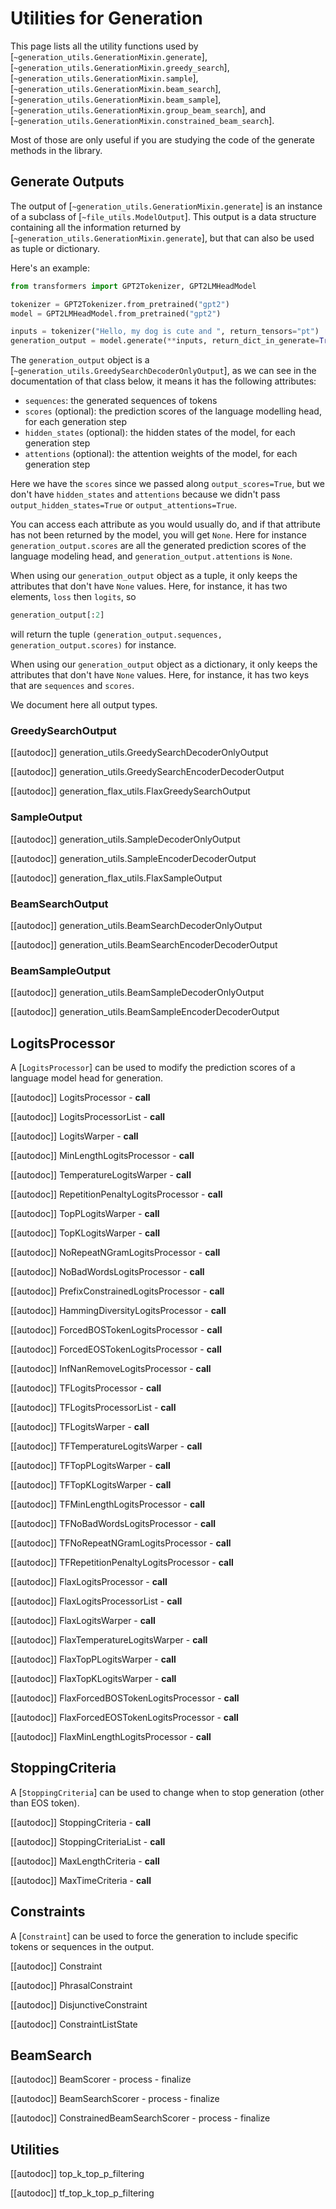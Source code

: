 <!--Copyright 2020 The HuggingFace Team. All rights reserved.

Licensed under the Apache License, Version 2.0 (the "License"); you may not use this file except in compliance with
the License. You may obtain a copy of the License at

http://www.apache.org/licenses/LICENSE-2.0

Unless required by applicable law or agreed to in writing, software distributed under the License is distributed on
an "AS IS" BASIS, WITHOUT WARRANTIES OR CONDITIONS OF ANY KIND, either express or implied. See the License for the
specific language governing permissions and limitations under the License.
-->

# Utilities for Generation

This page lists all the utility functions used by [`~generation_utils.GenerationMixin.generate`],
[`~generation_utils.GenerationMixin.greedy_search`],
[`~generation_utils.GenerationMixin.sample`],
[`~generation_utils.GenerationMixin.beam_search`],
[`~generation_utils.GenerationMixin.beam_sample`],
[`~generation_utils.GenerationMixin.group_beam_search`], and
[`~generation_utils.GenerationMixin.constrained_beam_search`].

Most of those are only useful if you are studying the code of the generate methods in the library.

## Generate Outputs

The output of [`~generation_utils.GenerationMixin.generate`] is an instance of a subclass of
[`~file_utils.ModelOutput`]. This output is a data structure containing all the information returned
by [`~generation_utils.GenerationMixin.generate`], but that can also be used as tuple or dictionary.

Here's an example:

```python
from transformers import GPT2Tokenizer, GPT2LMHeadModel

tokenizer = GPT2Tokenizer.from_pretrained("gpt2")
model = GPT2LMHeadModel.from_pretrained("gpt2")

inputs = tokenizer("Hello, my dog is cute and ", return_tensors="pt")
generation_output = model.generate(**inputs, return_dict_in_generate=True, output_scores=True)
```

The `generation_output` object is a [`~generation_utils.GreedySearchDecoderOnlyOutput`], as we can
see in the documentation of that class below, it means it has the following attributes:

- `sequences`: the generated sequences of tokens
- `scores` (optional): the prediction scores of the language modelling head, for each generation step
- `hidden_states` (optional): the hidden states of the model, for each generation step
- `attentions` (optional): the attention weights of the model, for each generation step

Here we have the `scores` since we passed along `output_scores=True`, but we don't have `hidden_states` and
`attentions` because we didn't pass `output_hidden_states=True` or `output_attentions=True`.

You can access each attribute as you would usually do, and if that attribute has not been returned by the model, you
will get `None`. Here for instance `generation_output.scores` are all the generated prediction scores of the
language modeling head, and `generation_output.attentions` is `None`.

When using our `generation_output` object as a tuple, it only keeps the attributes that don't have `None` values.
Here, for instance, it has two elements, `loss` then `logits`, so

```python
generation_output[:2]
```

will return the tuple `(generation_output.sequences, generation_output.scores)` for instance.

When using our `generation_output` object as a dictionary, it only keeps the attributes that don't have `None`
values. Here, for instance, it has two keys that are `sequences` and `scores`.

We document here all output types.


### GreedySearchOutput

[[autodoc]] generation_utils.GreedySearchDecoderOnlyOutput

[[autodoc]] generation_utils.GreedySearchEncoderDecoderOutput

[[autodoc]] generation_flax_utils.FlaxGreedySearchOutput

### SampleOutput

[[autodoc]] generation_utils.SampleDecoderOnlyOutput

[[autodoc]] generation_utils.SampleEncoderDecoderOutput

[[autodoc]] generation_flax_utils.FlaxSampleOutput

### BeamSearchOutput

[[autodoc]] generation_utils.BeamSearchDecoderOnlyOutput

[[autodoc]] generation_utils.BeamSearchEncoderDecoderOutput

### BeamSampleOutput

[[autodoc]] generation_utils.BeamSampleDecoderOnlyOutput

[[autodoc]] generation_utils.BeamSampleEncoderDecoderOutput

## LogitsProcessor

A [`LogitsProcessor`] can be used to modify the prediction scores of a language model head for
generation.

[[autodoc]] LogitsProcessor
    - __call__

[[autodoc]] LogitsProcessorList
    - __call__

[[autodoc]] LogitsWarper
    - __call__

[[autodoc]] MinLengthLogitsProcessor
    - __call__

[[autodoc]] TemperatureLogitsWarper
    - __call__

[[autodoc]] RepetitionPenaltyLogitsProcessor
    - __call__

[[autodoc]] TopPLogitsWarper
    - __call__

[[autodoc]] TopKLogitsWarper
    - __call__

[[autodoc]] NoRepeatNGramLogitsProcessor
    - __call__

[[autodoc]] NoBadWordsLogitsProcessor
    - __call__

[[autodoc]] PrefixConstrainedLogitsProcessor
    - __call__

[[autodoc]] HammingDiversityLogitsProcessor
    - __call__

[[autodoc]] ForcedBOSTokenLogitsProcessor
    - __call__

[[autodoc]] ForcedEOSTokenLogitsProcessor
    - __call__

[[autodoc]] InfNanRemoveLogitsProcessor
    - __call__

[[autodoc]] TFLogitsProcessor
    - __call__

[[autodoc]] TFLogitsProcessorList
    - __call__

[[autodoc]] TFLogitsWarper
    - __call__

[[autodoc]] TFTemperatureLogitsWarper
    - __call__

[[autodoc]] TFTopPLogitsWarper
    - __call__

[[autodoc]] TFTopKLogitsWarper
    - __call__

[[autodoc]] TFMinLengthLogitsProcessor
    - __call__

[[autodoc]] TFNoBadWordsLogitsProcessor
    - __call__

[[autodoc]] TFNoRepeatNGramLogitsProcessor
    - __call__

[[autodoc]] TFRepetitionPenaltyLogitsProcessor
    - __call__

[[autodoc]] FlaxLogitsProcessor
    - __call__

[[autodoc]] FlaxLogitsProcessorList
    - __call__

[[autodoc]] FlaxLogitsWarper
    - __call__

[[autodoc]] FlaxTemperatureLogitsWarper
    - __call__

[[autodoc]] FlaxTopPLogitsWarper
    - __call__

[[autodoc]] FlaxTopKLogitsWarper
    - __call__

[[autodoc]] FlaxForcedBOSTokenLogitsProcessor
    - __call__

[[autodoc]] FlaxForcedEOSTokenLogitsProcessor
    - __call__

[[autodoc]] FlaxMinLengthLogitsProcessor
    - __call__

## StoppingCriteria

A [`StoppingCriteria`] can be used to change when to stop generation (other than EOS token).

[[autodoc]] StoppingCriteria
    - __call__

[[autodoc]] StoppingCriteriaList
    - __call__

[[autodoc]] MaxLengthCriteria
    - __call__

[[autodoc]] MaxTimeCriteria
    - __call__

## Constraints

A [`Constraint`] can be used to force the generation to include specific tokens or sequences in the output.

[[autodoc]] Constraint

[[autodoc]] PhrasalConstraint

[[autodoc]] DisjunctiveConstraint

[[autodoc]] ConstraintListState

## BeamSearch

[[autodoc]] BeamScorer
    - process
    - finalize

[[autodoc]] BeamSearchScorer
    - process
    - finalize

[[autodoc]] ConstrainedBeamSearchScorer
    - process
    - finalize

## Utilities

[[autodoc]] top_k_top_p_filtering

[[autodoc]] tf_top_k_top_p_filtering
